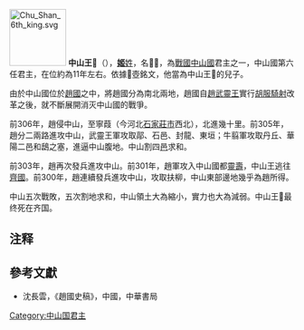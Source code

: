 {{CJK-New-Char|27292|2BCA8|font-family=gw1793992}}
{{全局僻字|𫲨|⿰妾子}}
{{全局僻字|𧊒|⿱次虫}}
{{Emperorcn box|圖像=
|名称=中山王𫲨𧊒
|姓名=姬𫲨𧊒
|謚号=
|陵墓=
|政權=[[中山國|中山國]]
|出生日期=？
|逝世日期=前299年
|在位=约前309年—前299年
|年号=無
}}
[[File:Chu_Shan_6th_king.svg|100px]]
'''中山王𫲨{{Ruby|𧊒|-{zh-cn:cì; zh-tw:ㄘˋ; zh-hk:ci3}-}}'''（{{bd|？||前299年||catIdx=J}}），[[姬姓|'''姬'''姓]]，名'''𫲨𧊒'''{{notetag|第一个字左“妾”右“子”，第二个字上“次”下“-{虫}-”。}}，為[[戰國_(中國)|戰國]][[中山國|中山國]]君主之一，中山國第六任君主，在位約為11年左右。依據𫲨{{Ruby|𧊒|-{zh-cn:cì; zh-tw:ㄘˋ; zh-hk:ci3}-}}壺銘文，他當為中山王𰯼的兒子。

由於中山國位於[[趙國|趙國]]之中，將趙國分為南北兩地，趙國自[[趙武靈王|趙武靈王]]實行[[胡服騎射|胡服騎射]]改革之後，就不斷展開消灭中山國的戰爭。

前306年，趙侵中山，至寧葭（今河北[[石家莊市|石家莊市]]西北），北進幾十里。前305年，趙分二兩路進攻中山，武靈王軍攻取鄗、石邑、封龍、東垣；牛翦軍攻取丹丘、華陽二邑和鴟之塞，進逼中山腹地。中山割四[[邑|邑]]求和。

前303年，趙再次發兵進攻中山。前301年，趙軍攻入中山國都[[靈壽|靈壽]]，中山王逃往[[齊國|齊國]]。前300年，趙連續發兵進攻中山，攻取扶柳，中山東部邊地幾乎為趙所得。

中山五次戰敗，五次割地求和，中山領土大為縮小，實力也大為減弱。中山王𫲨{{Ruby|𧊒|-{zh-cn:cì; zh-tw:ㄘˋ; zh-hk:ci3}-}}最终死在齐国。

==注释==
{{notefoot}}

{{start box}}
{{s-before|[[中山王⿳⿴𦥑同冖昔|中山王]]{{缺字|cuo4|1|中山王⿳⿴𦥑同冖昔}}}}
{{s-title|[[戰國_(中國)|戰國]][[中山國|中山國]]君主|約前309年－前299年}}
{{s-after|[[中山王尚|中山王尚]]}}
{{end box}}

{{中山國君主}}

==參考文獻==
*沈長雲，《趙國史稿》，中國，中華書局

{{中國君主小作品}}
[[Category:中山国君主|Category:中山国君主]]